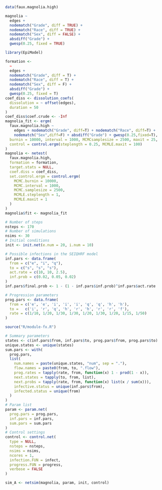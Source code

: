 ```r
data(faux.magnolia.high)
```

```r
magnolia ~ 
  edges +
  nodematch("Grade", diff = TRUE) + 
  nodematch("Race", diff = TRUE) +
  nodematch("Sex", diff = FALSE) + 
  absdiff("Grade") + 
  gwesp(0.25, fixed = TRUE)
```

```r
library(EpiModel)

formation <- 
  ~
  edges +
  nodematch("Grade", diff = T) +
  nodematch("Race", diff = T) +
  nodematch("Sex", diff = F) +
  absdiff("Grade") +
  gwesp(0.25, fixed = T)
coef_diss <- dissolution_coefs(
  dissolution = ~ offset(edges),
  duration = 50
)
coef_diss$coef.crude <- -Inf
magnolia_fit <- ergm(
  faux.magnolia.high ~ 
    edges + nodematch("Grade", diff=T) + nodematch("Race", diff=T) +
    nodematch("Sex",diff=F) + absdiff("Grade") + gwesp(0.25,fixed=T),
  burnin = 10000, interval = 1000, MCMCsamplesize = 2500, maxit = 25,
  control = control.ergm(steplength = 0.25, MCMLE.maxit = 100)
) 
magnolia <- netest(
  faux.magnolia.high,
  formation = formation, 
  target.stats = NULL,
  coef.diss = coef_diss,
  set.control.ergm = control.ergm(
    MCMC.burnin = 10000,
    MCMC.interval = 1000,
    MCMC.samplesize = 2500,
    MCMLE.steplength = 1,
    MCMLE.maxit = 1
  )
)
magnolia$fit <- magnolia_fit
```

```r
# Number of steps
nsteps <- 170
# Number of simulations
nsims <- 30
# Initial conditions
init <- init.net(e.num = 20, i.num = 10)
```

```r
# Possible infections in the SEIQHRF model
inf.pars <- data.frame(
  from = c("e", "i", "q"),
  to = c("s", "s", "s"),
  act.rate = c(10, 10, 2.5),
  inf.prob = c(0.02, 0.05, 0.02) 
)
inf.pars$final.prob <- 1 - (1 - inf.pars$inf.prob)^inf.pars$act.rate
```

```r
# Progression parameters
prog.pars <- data.frame(
  from = c('e', 'e', 'i', 'i', 'i', 'q', 'q', 'h', 'h'),
  to =   c('i', 'r', 'q', 'h', 'r', 'h', 'r', 'r', 'f'),
  rate = c(1/10, 1/20, 1/30, 1/30, 1/20, 1/30, 1/20, 1/15, 1/50)
)
```

```r
source("R/module-fx.R")

# Summary parameters
states <- c(inf.pars$from, inf.pars$to, prog.pars$from, prog.pars$to)
unique.states <- unique(states)
sum.pars <- with(
  prog.pars,
  list(
    num.names = paste(unique.states, "num", sep = "."),
    flow.names = paste0(from, to, ".flow"),
    prog.rates = tapply(rate, from, function(x) 1 - prod(1 - x)),
    next.states = tapply(to, from, list),
    next.probs = tapply(rate, from, function(x) list(x / sum(x))),
    infective.status = unique(inf.pars$from),
    infected.status = unique(from)
  )   
)
# Param list
param <- param.net(
  prog.pars = prog.pars,
  inf.pars = inf.pars,
  sum.pars = sum.pars
)
# Control settings
control <- control.net(
  type = NULL,
  nsteps = nsteps,
  nsims = nsims,
  ncores = 1, 
  infection.FUN = infect,
  progress.FUN = progress,
  verbose = FALSE
)

sim_A <- netsim(magnolia, param, init, control)
```
